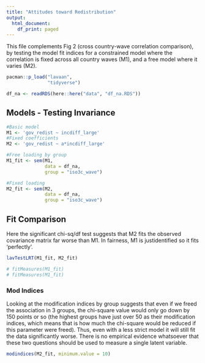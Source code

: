 ```yaml
---
title: "Attitudes toward Redistribution"
output:
  html_document:
    df_print: paged
---
```


This file complements Fig 2 (cross country-wave correlation comparison), by testing the model fit indices for a constrained model where the correlation is fixed across all country waves (M1), and a free model where it varies (M2).

```r
pacman::p_load("lavaan",
               "tidyverse")

df_na <- readRDS(here::here("data", "df_na.RDS"))

```

## Models - Testing Invariance
```r

#Basic model
M1 <- 'gov_redist ~ incdiff_large'
#Fixed coefficients
M2 <- 'gov_redist ~ a*incdiff_large'

#Free loading by group
M1_fit <- sem(M1,
              data = df_na,
              group = "iso3c_wave")

#Fixed loading
M2_fit <- sem(M2,
              data = df_na,
              group = "iso3c_wave")

```
## Fit Comparison

Here the significant chi-sq/df test suggests that M2 fits the observed covariance matrix far worse than M1. In fairness, M1 is justidentified so it fits 'perfectly'.

```r
lavTestLRT(M1_fit, M2_fit)

# fitMeasures(M1_fit)
# fitMeasures(M1_fit)
```

### Mod Indices

Looking at the modification indices by group suggests that even if we freed the association in 3 groups, the chi-square value would only go down by 150 points or so (the highest groups have just over 50 as their modification indices, which means that is how much the chi-square would be reduced if this parameter were freed). Thus, even with a less strict model it will still fit the data significantly worse. There is no empirical evidence whatsoever that these two questions should be used to measure a single latent variable.

```r
modindices(M2_fit, minimum.value = 10)
```


